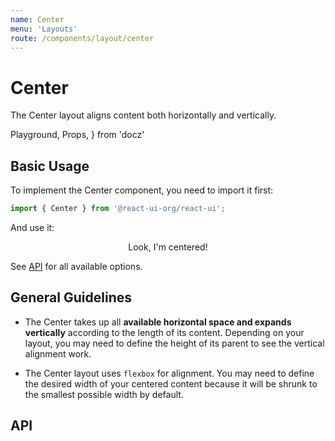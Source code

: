 ```yaml
---
name: Center
menu: 'Layouts'
route: /components/layout/center
---
```


# Center

The Center layout aligns content both horizontally and vertically.

  Playground,
  Props,
} from 'docz'

## Basic Usage

To implement the Center component, you need to import it first:

```js
import { Center } from '@react-ui-org/react-ui';
```

And use it:

<Playground>
  <Placeholder height="200px" bordered>
    <Center>
      <Placeholder bordered>
        Look, I&apos;m centered!
      </Placeholder>
    </Center>
  </Placeholder>
</Playground>

See [API](#api) for all available options.

## General Guidelines

- The Center takes up all **available horizontal space and expands vertically**
  according to the length of its content. Depending on your layout, you may need
  to define the height of its parent to see the vertical alignment work.

- The Center layout uses `flexbox` for alignment. You may need to define the
  desired width of your centered content because it will be shrunk to the
  smallest possible width by default.

## API

<Props table of={Center} />
